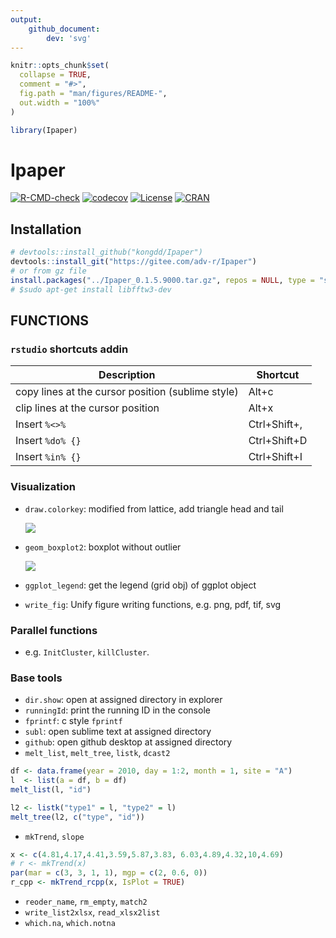 ```yaml
---
output: 
    github_document:
        dev: 'svg'
---
```


<!-- README.md is generated from README.Rmd. Please edit that file -->

```r
knitr::opts_chunk$set(
  collapse = TRUE,
  comment = "#>",
  fig.path = "man/figures/README-",
  out.width = "100%"
)

library(Ipaper)
```

# Ipaper

<!-- badges: start -->
[![R-CMD-check](https://github.com/rpkgs/Ipaper/workflows/R-CMD-check/badge.svg)](https://github.com/rpkgs/Ipaper/actions)
[![codecov](https://codecov.io/gh/kongdd/Ipaper/branch/master/graph/badge.svg)](https://codecov.io/gh/kongdd/Ipaper)
[![License](http://img.shields.io/badge/license-GPL%20%28%3E=%203%29-brightgreen.svg?style=flat)](http://www.gnu.org/licenses/gpl-3.0.html)
[![CRAN](http://www.r-pkg.org/badges/version/rwiki)](https://cran.r-project.org/package=rwiki)
<!-- badges: end -->

## Installation

``` r
# devtools::install_github("kongdd/Ipaper")
devtools::install_git("https://gitee.com/adv-r/Ipaper")
# or from gz file
install.packages("../Ipaper_0.1.5.9000.tar.gz", repos = NULL, type = "source", dependencies = TRUE)
# $sudo apt-get install libfftw3-dev
```

## FUNCTIONS

### `rstudio` shortcuts addin

| Description                                       | Shortcut     |
| ------------------------------------------------- | ------------ |
| copy lines at the cursor position (sublime style) | Alt+c        |
| clip lines at the cursor position                 | Alt+x        |
| Insert `%<>%`                                     | Ctrl+Shift+, |
| Insert `%do% {}`                                  | Ctrl+Shift+D |
| Insert `%in% {}`                                  | Ctrl+Shift+I |

### Visualization

* `draw.colorkey`: modified from lattice, add triangle head and tail

  ![](man/figures/lgd_draw.colorkey.svg)

* `geom_boxplot2`: boxplot without outlier

  ![](man/figures/geom_boxplot2.svg)

* `ggplot_legend`: get the legend (grid obj) of ggplot object

* `write_fig`: Unify figure writing functions, e.g. png, pdf, tif, svg

### Parallel functions

* e.g. `InitCluster`, `killCluster`.

### Base tools

* `dir.show`: open at assigned directory in explorer
* `runningId`: print the running ID in the console
* `fprintf`: c style `fprintf`
* `subl`: open sublime text at assigned directory
* `github`: open github desktop at assigned directory
* `melt_list`, `melt_tree`, `listk`, `dcast2`

```r
df <- data.frame(year = 2010, day = 1:2, month = 1, site = "A")
l  <- list(a = df, b = df)
melt_list(l, "id")

l2 <- listk("type1" = l, "type2" = l)
melt_tree(l2, c("type", "id"))
```

* `mkTrend`, `slope`
```r
x <- c(4.81,4.17,4.41,3.59,5.87,3.83, 6.03,4.89,4.32,10,4.69)
# r <- mkTrend(x)
par(mar = c(3, 3, 1, 1), mgp = c(2, 0.6, 0))
r_cpp <- mkTrend_rcpp(x, IsPlot = TRUE)
```

* `reoder_name`, `rm_empty`, `match2`
* `write_list2xlsx`, `read_xlsx2list`
* `which.na`, `which.notna`
